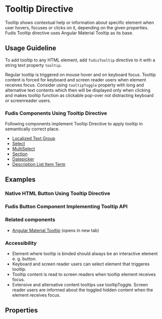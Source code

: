 
<Meta title="Directives/Tooltip" />

# Tooltip Directive

Tooltip shows contextual help or information about specific element when user hovers, focuses or clicks on it, depending on the given properties.
Fudis Tooltip directive uses Angular Material Tooltip as its base.

## Usage Guideline

To add tooltip to any HTML element, add `fudisTooltip` directive to it with a string text property `tooltip`.

Regular tooltip is triggered on mouse hover and on keyboard focus. Tooltip content is forced for keyboard and screen reader users when element receives focus.
Consider using `tooltipToggle` property with long and alternative text contents which then will be displayed only when clicking and makes tooltip function as clickable pop-over not distracting keyboard or screenreader users.

### Fudis Components Using Tooltip Directive

Following components implement Tooltip Directive to apply tooltip in semantically correct place.

- [Localized Text Group](/docs/components-form-localized-text-group--documentation)
- [Select](/docs/components-form-select-select--documentation)
- [MultiSelect](/docs/components-form-select-multiselect--documentation)
- [Section](/docs/components-section--documentation)
- [Datepicker](/docs/components-form-date-datepicker--documentation)
- [Description List Item Term](/docs/components-description-list--documentation)

## Examples

### Native HTML Button Using Tooltip Directive

<Canvas of={TooltipStories.ExampleWithNativeButton} />

### Fudis Button Component Implementing Tooltip API

<Canvas of={TooltipStories.ExampleWithFudisButton} />

### Related components

- [Angular Material Tooltip](https://material.angular.io/components/tooltip/overview) (opens in new tab)

### Accessibility

- Element where tooltip is binded should always be an interactive element e. g. button.
- Keyboard and screen reader users can select element that triggeres tooltip.
- Tooltip content is read to screen readers when tooltip element receives focus.
- Extensive and alternative content tooltips use tooltipToggle. Screen reader users are informed about the toggled hidden content when the element receives focus.

## Properties

<ArgTypes of={TooltipDirective} exclude={tooltipExclude} />
